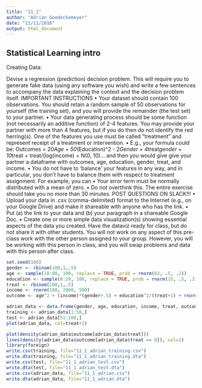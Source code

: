 ```yaml
---
title: "11_1"
author: "Adrian Goedeckemeyer"
date: "11/11/2016"
output: html_document
---
```


## Statistical Learning intro

Creating Data:

Devise a regression (prediction) decision problem. This will require you to generate fake data (using any software you wish) and write a few sentences to accompany the data explaining the context and the decision problem itself.
IMPORTANT INSTRUCTIONS
• Your dataset should contain 100 observations. You should retain a random sample of 50 observations for yourself (the training set), and you will provide the remainder (the test set) to your partner.
• Your data generating process should be some function (not necessarily an additive function) of 2-4 features. You may provide your partner with more than 4 features, but if you do then do not identify the red herring(s). One of the features you use must be called “treatment” and represent receipt of a treatment or intervention.
• E.g., your formula could be:
Outcomes = 20*Age + 50*(Education)^2 - 2*Gender + 4*treat*gender + 10*treat + treat/(log(income) + N(0, 10)…
and then you would give give your partner a dataframe with outcomes, age, education, gender, treat, and income.
• You do not have to ‘balance’ your features in any way, and in particular, you don’t have to balance them with respect to treatment assignment. For example, you can
• Your error term must be normally distributed with a mean of zero.
• Do not overthink this. The entire exercise should take you no more than 30 minutes. POST QUESTIONS ON SLACK!!!
• Upload your data in .csv (comma-delimited) format to the Internet (e.g., on your Google Drive) and make it shareable with anyone who has the link.
• Put (a) the link to your data and (b) your paragraph in a shareable Google Doc.
• Create one or more simple data visualization(s) showing essential aspects of the data you created. Have the dataviz ready for class, but do not share it with other students.
You will not work on any aspect of this pre-class work with the other person assigned to your group. However, you will be working with this person in class, and you will swap problems and data with this person after class.


```r

set.seed(100)
gender <- rbinom(100,1,.5)
age <- sample(18:80, 100, replace = TRUE, prob = rnorm(63, .5, .2))
education <- sample(6:20, 100, replace = TRUE, prob = rnorm(15, .5, .2))
treat <- rbinom(100,1,.5)
income <- rnorm(100, 2000, 500)
outcome <- age^2 + (income)*(gender+.5) + education^2/(treat+1) + rnorm(100, 0, 50)

adrian_data <- data.frame(gender, age, education, income, treat, outcome)
training <- adrian_data[1:50,]
test <- adrian_data[51:100,]
plot(adrian_data, col=treat+1)

plot(density(adrian_data$outcome[adrian_data$treat]))
lines(density(adrian_data$outcome[adrian_data$treat == 0]), col=2)
library(foreign)
write.csv(training, file="11_1_adrian_training.csv")
write.dta(training, file="11_1_adrian_training.dta")
write.csv(test, file="11_1_adrian_test.csv")
write.dta(test, file="11_1_adrian_test.dta")
write.csv(adrian_data, file="11_1_adrian.csv")
write.dta(adrian_data, file="11_1_adrian.dta")

```
